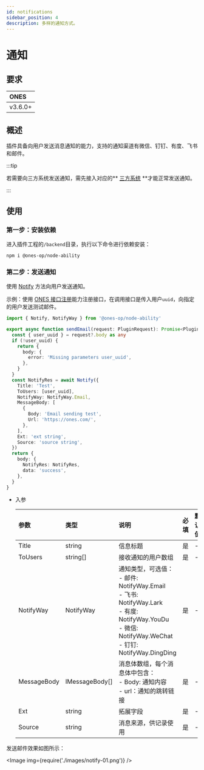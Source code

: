 ```yaml
---
id: notifications
sidebar_position: 4
description: 多样的通知方式。
---
```



# 通知

## 要求

| **ONES** |
| :------- |
| v3.6.0+  |

## 概述

插件具备向用户发送消息通知的能力，支持的通知渠道有微信、钉钉、有度、飞书和邮件。

:::tip

若需要向三方系统发送通知，需先接入对应的** [三方系统](../business/account/synchronize-with-third-party-system/synchronize-with-third-party-system.mdx) **才能正常发送通知。

:::

## 使用

### 第一步：安装依赖

进入插件工程的`/backend`目录，执行以下命令进行依赖安装：

```shell
npm i @ones-op/node-ability
```

### 第二步：发送通知

使用 [Notify](../../reference/packages/node-ability/node-ability.md#Notify) 方法向用户发送通知。

示例：使用 [ONES 接口注册](../business/ONES-API/ONES-API-registration)能力注册接口，在调用接口是传入用户`uuid`，向指定的用户发送测试邮件。

```typescript
import { Notify, NotifyWay } from '@ones-op/node-ability'

export async function sendEmail(request: PluginRequest): Promise<PluginResponse> {
  const { user_uuid } = request?.body as any
  if (!user_uuid) {
    return {
      body: {
        error: 'Missing parameters user_uuid',
      },
    }
  }
  const NotifyRes = await Notify({
    Title: 'Test',
    ToUsers: [user_uuid],
    NotifyWay: NotifyWay.Email,
    MessageBody: [
      {
        Body: 'Email sending test',
        Url: 'https://ones.com/',
      },
    ],
    Ext: 'ext string',
    Source: 'source string',
  })
  return {
    body: {
      NotifyRes: NotifyRes,
      data: 'success',
    },
  }
}
```

- 入参

  | **参数**    | **类型**       | **说明**                                                                                                                                                               | **必填** | **默认值** |
  | :---------- | :------------- | :--------------------------------------------------------------------------------------------------------------------------------------------------------------------- | :------- | :--------- |
  | Title       | string         | 信息标题                                                                                                                                                               | 是       | -          |
  | ToUsers     | string[]       | 接收通知的用户数组                                                                                                                                                     | 是       | -          |
  | NotifyWay   | NotifyWay      | 通知类型，可选值：<br />- 邮件: NotifyWay.Email<br />- 飞书: NotifyWay.Lark<br />- 有度: NotifyWay.YouDu<br />- 微信: NotifyWay.WeChat<br />- 钉钉: NotifyWay.DingDing | 是       | -          |
  | MessageBody | IMessageBody[] | 消息体数组，每个消息体中包含：<br />- Body: 通知内容<br />- url：通知的跳转链接                                                                                        | 是       | -          |
  | Ext         | string         | 拓展字段                                                                                                                                                               | 是       | -          |
  | Source      | string         | 消息来源，供记录使用                                                                                                                                                   | 是       | -          |

发送邮件效果如图所示：

<Image img={require('./images/notify-01.png')} />
